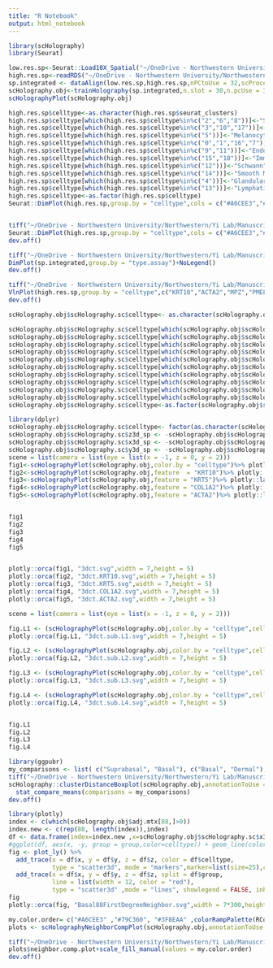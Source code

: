 ```yaml
---
title: "R Notebook"
output: html_notebook
---
```



```r
library(scHolography)
library(Seurat)
```

```r
low.res.sp<-Seurat::Load10X_Spatial("~/OneDrive - Northwestern University/Northwestern/Yi Lab/Data/human/st_Foreskin/20220712/A1/")
high.res.sp<-readRDS("~/OneDrive - Northwestern University/Northwestern/Yi Lab/Spatial Transcriptomics/VAE/f2.rds")
sp.integrated <- dataAlign(low.res.sp,high.res.sp,nPCtoUse = 32,scProcessed = T)
scHolography.obj<-trainHolography(sp.integrated,n.slot = 30,n.pcUse = 32,n.pcOut = 32,n.repeat = 30)
scHolographyPlot(scHolography.obj)
```

```r
high.res.sp$celltype<-as.character(high.res.sp$seurat_clusters)
high.res.sp$celltype[which(high.res.sp$celltype%in%c("2","6","8"))]<-"Suprabasal"
high.res.sp$celltype[which(high.res.sp$celltype%in%c("3","10","17"))]<-"Basal"
high.res.sp$celltype[which(high.res.sp$celltype%in%c("5"))]<-"Melanocyte"
high.res.sp$celltype[which(high.res.sp$celltype%in%c("0","1","16","7"))]<-"Dermal"
high.res.sp$celltype[which(high.res.sp$celltype%in%c("9","11"))]<-"Endothelial"
high.res.sp$celltype[which(high.res.sp$celltype%in%c("15","18"))]<-"Immune"
high.res.sp$celltype[which(high.res.sp$celltype%in%c("12"))]<-"Schwann"
high.res.sp$celltype[which(high.res.sp$celltype%in%c("14"))]<-"Smooth Muscle"
high.res.sp$celltype[which(high.res.sp$celltype%in%c("4"))]<-"Glandular Epithelium"
high.res.sp$celltype[which(high.res.sp$celltype%in%c("13"))]<-"Lymphatic Endothelial"
high.res.sp$celltype<-as.factor(high.res.sp$celltype)
Seurat::DimPlot(high.res.sp,group.by = "celltype",cols = c("#A6CEE3","#79C360", "#3F8EAA",  "#B89B74", "#E52829", "#FDB762", "#ED8F47", "#9471B4" ,"#DDD399" ,"#B15928"))


tiff("~/OneDrive - Northwestern University/Northwestern/Yi Lab/Manuscript/Code_2ndDraft/Human Skin/scFS.tiff", units="in", width=10, height=8, res=300)
Seurat::DimPlot(high.res.sp,group.by = "celltype",cols = c("#A6CEE3","#79C360", "#3F8EAA",  "#B89B74", "#E52829", "#FDB762", "#ED8F47", "#9471B4" ,"#DDD399" ,"#B15928"))+NoLegend()+ggplot2::ggtitle("")
dev.off()
```
```r
tiff("~/OneDrive - Northwestern University/Northwestern/Yi Lab/Manuscript/Code_2ndDraft/Human Skin//integration.rslt.tiff", units="in", width=5, height=5, res=300)
DimPlot(sp.integrated,group.by = "type.assay")+NoLegend()
dev.off()
```

```r
tiff("~/OneDrive - Northwestern University/Northwestern/Yi Lab/Manuscript/Code_2ndDraft/Human Skin//cellmarker.vln.sc.tiff", units="in", width=6, height=6, res=300)
VlnPlot(high.res.sp,group.by = "celltype",c("KRT10","ACTA2","MPZ","PMEL","PROX1","CD74","KRT6A","PECAM1","COL1A2","KRT5"),assay = "RNA",stack = T,flip = T)+NoLegend()+theme(axis.text = element_text(size = 16,face = "bold"),axis.title.x = element_blank(),axis.title.y = element_text(size = 16,face = "bold") ,axis.text.x = element_text(angle = 30,hjust=1))+scale_fill_manual(values = rev(c("#A6CEE3","#79C360", "#3F8EAA",  "#B89B74", "#E52829", "#FDB762", "#ED8F47", "#9471B4" ,"#DDD399" ,"#B15928")))
dev.off()
```



```r
scHolography.obj$scHolography.sc$celltype<- as.character(scHolography.obj$scHolography.sc$orig.cluster)

scHolography.obj$scHolography.sc$celltype[which(scHolography.obj$scHolography.sc$celltype%in%c("2","6","8"))]<-"Suprabasal"
scHolography.obj$scHolography.sc$celltype[which(scHolography.obj$scHolography.sc$celltype%in%c("3","10","17"))]<-"Basal"
scHolography.obj$scHolography.sc$celltype[which(scHolography.obj$scHolography.sc$celltype%in%c("5"))]<-"Melanocyte"
scHolography.obj$scHolography.sc$celltype[which(scHolography.obj$scHolography.sc$celltype%in%c("0","1","16","7"))]<-"Dermal"
scHolography.obj$scHolography.sc$celltype[which(scHolography.obj$scHolography.sc$celltype%in%c("9","11"))]<-"Endothelial"
scHolography.obj$scHolography.sc$celltype[which(scHolography.obj$scHolography.sc$celltype%in%c("15","18"))]<-"Immune"
scHolography.obj$scHolography.sc$celltype[which(scHolography.obj$scHolography.sc$celltype%in%c("12"))]<-"Schwann"
scHolography.obj$scHolography.sc$celltype[which(scHolography.obj$scHolography.sc$celltype%in%c("14"))]<-"Smooth Muscle"
scHolography.obj$scHolography.sc$celltype[which(scHolography.obj$scHolography.sc$celltype%in%c("4"))]<-"Glandular Epithelium"
scHolography.obj$scHolography.sc$celltype[which(scHolography.obj$scHolography.sc$celltype%in%c("13"))]<-"Lymphatic Endothelial"
scHolography.obj$scHolography.sc$celltype<-as.factor(scHolography.obj$scHolography.sc$celltype)
```


```r
library(dplyr)
scHolography.obj$scHolography.sc$celltype<- factor(as.character(scHolography.obj$scHolography.sc$celltype),levels = c("Basal" ,"Endothelial","Dermal",  "Glandular Epithelium","Immune" , "Lymphatic Endothelial" ,"Melanocyte" ,"Schwann" ,"Smooth Muscle"  , "Suprabasal"  ))
scHolography.obj$scHolography.sc$z3d_sp <- -scHolography.obj$scHolography.sc$z3d_sp
scHolography.obj$scHolography.sc$x3d_sp <- -scHolography.obj$scHolography.sc$x3d_sp
scHolography.obj$scHolography.sc$y3d_sp <- -scHolography.obj$scHolography.sc$y3d_sp
scene = list(camera = list(eye = list(x = -1, z = 0, y = 2)))
fig1<-scHolographyPlot(scHolography.obj,color.by = "celltype")%>% plotly::layout(scene = scene)
fig2<-scHolographyPlot(scHolography.obj,feature  = "KRT10")%>% plotly::layout(scene = scene)
fig3<-scHolographyPlot(scHolography.obj,feature = "KRT5")%>% plotly::layout(scene = scene)
fig4<-scHolographyPlot(scHolography.obj,feature = "COL1A2")%>% plotly::layout(scene = scene)
fig5<-scHolographyPlot(scHolography.obj,feature = "ACTA2")%>% plotly::layout(scene = scene)


fig1
fig2
fig3
fig4
fig5


plotly::orca(fig1, "3dct.svg",width = 7,height = 5)
plotly::orca(fig2, "3dct.KRT10.svg",width = 7,height = 5)
plotly::orca(fig3, "3dct.KRT5.svg",width = 7,height = 5)
plotly::orca(fig4, "3dct.COL1A2.svg",width = 7,height = 5)
plotly::orca(fig5, "3dct.ACTA2.svg",width = 7,height = 5)

```


```r
scene = list(camera = list(eye = list(x = -1, z = 0, y = 2)))

fig.L1 <- (scHolographyPlot(scHolography.obj,color.by = "celltype",cells = which(scHolography.obj$scHolography.sc$celltype%in%c("Suprabasal")))%>% plotly::layout(scene = scene) )
plotly::orca(fig.L1, "3dct.sub.L1.svg",width = 7,height = 5)

fig.L2 <- (scHolographyPlot(scHolography.obj,color.by = "celltype",cells = which(scHolography.obj$scHolography.sc$celltype%in%c("Suprabasal","Basal")))%>% plotly::layout(scene = scene) )
plotly::orca(fig.L2, "3dct.sub.L2.svg",width = 7,height = 5)

fig.L3 <- (scHolographyPlot(scHolography.obj,color.by = "celltype",cells = which(scHolography.obj$scHolography.sc$celltype%in%c("Suprabasal","Basal","Dermal")))%>% plotly::layout(scene = scene) )
plotly::orca(fig.L3, "3dct.sub.L3.svg",width = 7,height = 5)

fig.L4 <- (scHolographyPlot(scHolography.obj,color.by = "celltype",cells = which(scHolography.obj$scHolography.sc$celltype%in%c("Suprabasal","Basal","Dermal", "Smooth Muscle")))%>% plotly::layout(scene = scene) )
plotly::orca(fig.L4, "3dct.sub.L4.svg",width = 7,height = 5)


fig.L1
fig.L2
fig.L3
fig.L4

```





```r
library(ggpubr)
my_comparisons <- list( c("Suprabasal", "Basal"), c("Basal", "Dermal"), c("Dermal", "Smooth Muscle") )
tiff("~/OneDrive - Northwestern University/Northwestern/Yi Lab/Manuscript/Code_2ndDraft/Human Skin//clusterDist.celltype.comp.tiff", units="in", width=7, height=5, res=300)
scHolography::clusterDistanceBoxplot(scHolography.obj,annotationToUse = "celltype",reference.cluster = "Smooth Muscle",query.cluster.list = c("Suprabasal","Basal","Dermal","Smooth Muscle"))+ 
  stat_compare_means(comparisons = my_comparisons)
dev.off()
```
```r
library(plotly)
index <- c(which(scHolography.obj$adj.mtx[88,]>0)) 
index.new <- c(rep(88, length(index)),index)
df <- data.frame(index=index.new ,x=scHolography.obj$scHolography.sc$x3d_sp[index.new],y=scHolography.obj$scHolography.sc$y3d_sp[index.new],z=scHolography.obj$scHolography.sc$z3d_sp[index.new],x2d=scHolography.obj$scHolography.sc$x_sp[index.new],y2d=scHolography.obj$scHolography.sc$y_sp[index.new],celltype=scHolography.obj$scHolography.sc$celltype[index.new],group=rep(1:length(index),2))
#ggplot(df, aes(x, -y, group = group,color=celltype)) + geom_line(color="grey")+geom_point() + theme_classic()
fig <- plot_ly() %>%
  add_trace(x = df$x, y = df$y, z = df$z, color = df$celltype, 
            type = "scatter3d", mode = "markers",marker=list(size=25),colors=c(colorRampPalette(RColorBrewer::brewer.pal(12,"Paired"))(10))) %>%
  add_trace(x = df$x, y = df$y, z = df$z, split = df$group, 
            line = list(width = 12, color = "red"),
            type = "scatter3d" ,mode = "lines", showlegend = FALSE, inherit = FALSE)%>% plotly::layout(scene = scene) %>%plotly::layout(scene=list(xaxis = list(showticklabels = F,gridwidth=15), yaxis = list( showticklabels = F,gridwidth=15),  zaxis = list(showticklabels = F,gridwidth=15)))
fig
plotly::orca(fig, "Basal88FirstDegreeNeighbor.svg",width = 7*300,height = 5*300)
```

```r
my.color.order= c("#A6CEE3" ,"#79C360", "#3F8EAA" ,colorRampPalette(RColorBrewer::brewer.pal(12,"Paired"))(10)[4:10] )
plots <- scHolographyNeighborCompPlot(scHolography.obj,annotationToUse = "celltype",query.cluster = c("Suprabasal","Basal","Glandular Epithelium","Dermal","Endothelial","Lymphatic Endothelial","Smooth Muscle", "Schwann","Immune","Melanocyte"))

tiff("~/OneDrive - Northwestern University/Northwestern/Yi Lab/Manuscript/Code_2ndDraft/Human Skin//microenvironment.tiff", units="in", width=10, height=5, res=600)
plots$neighbor.comp.plot+scale_fill_manual(values = my.color.order)
dev.off()
```